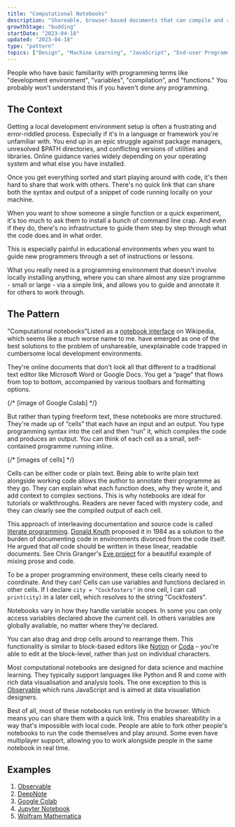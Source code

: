 ```yaml
---
title: "Computational Notebooks"
description: "Shareable, browser-based documents that can compile and run code"
growthStage: "budding"
startDate: "2023-04-18"
updated: "2023-04-18"
type: "pattern"
topics: ["Design", "Machine Learning", "JavaScript", "End-user Programming"]
---
```


<AssumedAudience>
  People who have basic familiarity with programming terms like "development environment", "variables", "compilation", and "functions." You probably won't understand this if you haven't done any programming.
</AssumedAudience>

<Spacer size="small" />

<h2 className="micro">The Context</h2>

Getting a local development environment setup is often a frustrating and error-riddled process. Especially if it's in a language or framework you're unfamiliar with. You end up in an epic struggle against package managers, unresolved $PATH directories, and conflicting versions of utilities and libraries. Online guidance varies widely depending on your operating system and what else you have installed.

Once you get everything sorted and start playing around with code, it's then hard to share that work with others. There's no quick link that can share both the syntax and output of a snippet of code running locally on your machine.

When you want to show someone a single function or a quick experiment, it's too much to ask them to install a bunch of command line crap. And even if they do, there's no infrastructure to guide them step by step through what the code does and in what order.

This is especially painful in educational environments when you want to guide new programmers through a set of instructions or lessons.

What you really need is a programming environment that doesn't involve locally installing anything, where you can share almost any size programme - small or large - via a simple link, and allows you to guide and annotate it for others to work through.

<Spacer size="small" />

<h2 className="micro">The Pattern</h2>

"Computational notebooks"<Footnote idName={1}>Listed as a [notebook interface](https://en.wikipedia.org/wiki/Notebook_interface) on Wikipedia, which seems like a much worse name to me.</Footnote> have emerged as one of the best solutions to the problem of unshareable, unexplainable code trapped in cumbersome local development environments.

They're online documents that don't look all that different to a traditional text editor like Microsoft Word or Google Docs. You get a “page” that flows from top to bottom, accompanied by various toolbars and formatting options.

{/* [image of Google Colab] */}

But rather than typing freeform text, these notebooks are more structured. They're made up of “cells” that each have an input and an output. You type programming syntax into the cell and then “run” it, which compiles the code and produces an output. You can think of each cell as a small, self-contained programme running inline.

{/* [images of cells] */}

Cells can be either code or plain text. Being able to write plain text alongside working code allows the author to annotate their programme as they go. They can explain what each function does, why they wrote it, and add context to complex sections. This is why notebooks are ideal for tutorials or walkthroughs. Readers are never faced with mystery code, and they can clearly see the compiled output of each cell.

This approach of interleaving documentation and source code is called [literate programming](https://en.wikipedia.org/wiki/Literate_programming). [Donald Knuth](https://en.wikipedia.org/wiki/Donald_Knuth) proposed it in 1984 as a solution to the burden of documenting code in environments divorced from the code itself. He argued that _all_ code should be written in these linear, readable documents. See Chris Granger's [Eve project](https://witheve.com/) for a beautiful example of mixing prose and code.

To be a proper programming environment, these cells clearly need to coordinate. And they can! Cells can use variables and functions declared in other cells. If I declare `city = "Cockfosters"` in one cell, I can call `print(city)` in a later cell, which resolves to the string "Cockfosters".

Notebooks vary in how they handle variable scopes. In some you can only access variables declared above the current cell. In others variables are globally avaliable, no matter where they're declared.

You can also drag and drop cells around to rearrange them. This functionality is similar to block-based editors like [Notion](https://www.notion.so/) or [Coda](https://coda.io/) – you're able to edit at the block-level, rather than just on individual characters.

Most computational notebooks are designed for data science and machine learning. They typically support languages like Python and R and come with rich data visualisation and analysis tools. The one exception to this is [Observable](https://observablehq.com/) which runs JavaScript and is aimed at data visualiation designers.

Best of all, most of these notebooks run entirely in the browser. Which means you can share them with a quick link. This enables shareability in a way that's impossible with local code. People are able to fork other people's notebooks to run the code themselves and play around. Some even have multiplayer support, allowing you to work alongside people in the same notebook in real time.

<Spacer size="small"/>

<h2 className="micro">Examples</h2>

1. [Observable](https://observablehq.com/)
2. [DeepNote](https://deepnote.com/)
3. [Google Colab](https://colab.research.google.com/notebooks/intro.ipynb)
4. [Jupyter Notebook](https://jupyter.org/)
5. [Wolfram Mathematica](https://www.wolfram.com/mathematica/)


